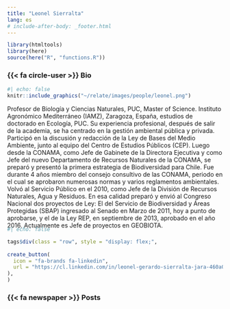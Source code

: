 ```yaml
---
title: "Leonel Sierralta"
lang: es
# include-after-body: _footer.html
---
```


```r
library(htmltools)
library(here)
source(here("R", "functions.R"))
```

### {{< fa circle-user >}} Bio 

:::{.bio-row}
:::{.bio-column-right}

```r
#| echo: false
knitr::include_graphics("~/relate/images/people/leonel.png")
```
:::

:::{.bio-column-left}
Profesor de Biología y Ciencias Naturales, PUC, Master of Science. Instituto Agronómico Mediterráneo (IAMZ), Zaragoza, España, estudios de doctorado en Ecología, PUC. Su experiencia profesional, después de salir de la academia, se ha centrado en la gestión ambiental pública y privada. Participó en la discusión y redacción de la Ley de Bases del Medio Ambiente, junto al equipo del Centro de Estudios Públicos (CEP). Luego desde la CONAMA, como Jefe de Gabinete de la Directora Ejecutiva y como Jefe del nuevo Departamento de Recursos Naturales de la CONAMA, se preparó y presentó la primera estrategia de Biodiversidad para Chile. Fue durante 4 años miembro del consejo consultivo de las CONAMA, periodo en el cual se aprobaron numerosas normas y varios reglamentos ambientales. Volvó al Servicio Público en el 2010, como Jefe de la División de Recursos Naturales, Agua y Residuos. En esa calidad preparó y envió al Congreso Nacional dos proyectos de Ley: El del Servicio de Biodiversidad y Áreas Protegidas (SBAP) ingresado al Senado en Marzo de 2011, hoy a punto de aprobarse, y el de la Ley REP, en septiembre de 2013, aprobado en el año 2016. Actualmente es Jefe de proyectos en GEOBIOTA.
:::
:::

:::{.column-body style="margin-top:-20px;"}
```r
#| echo: false

tags$div(class = "row", style = "display: flex;",
         
create_button(
  icon = "fa-brands fa-linkedin",
  url = "https://cl.linkedin.com/in/leonel-gerardo-sierralta-jara-460a0455"
),
)
```
:::


### {{< fa newspaper >}} Posts 


